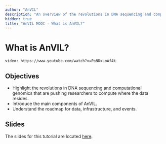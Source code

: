 ```yaml
---
author: "AnVIL"
description: "An overview of the revolutions in DNA sequencing and computational genomics that are pushing researchers to compute in the cloud and an introduction to the main components of AnVIL."
hidden: true
title: "AnVIL MOOC - What is AnVIL?"
---
```


# What is AnVIL?

`video: https://www.youtube.com/watch?v=PoNDxLoAf4k`

## Objectives

- Highlight the revolutions in DNA sequencing and computational genomics that are pushing researchers to compute where the data resides.
- Introduce the main components of AnVIL.
- Understand the roadmap for data, infrastructure, and events.

## Slides

The slides for this tutorial are located [here](https://docs.google.com/presentation/d/16vkgy8lp0M1liE0s8FdsjGXMWQu5_t6-0xOMFsF__Ro).
